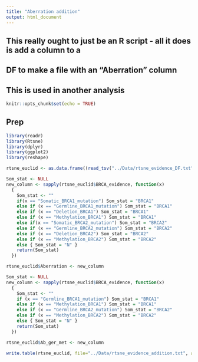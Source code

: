 ```yaml
---
title: "Aberration addition"
output: html_document
---
```


## This really ought to just be an R script - all it does is add a column to a 
##  DF to make a file with an "Aberration" column
##  This is used in another analysis

```r
knitr::opts_chunk$set(echo = TRUE)
```

## Prep

```r
library(readr)
library(Rtsne)
library(dplyr)
library(ggplot2)
library(reshape)
```

```r
rtsne_euclid <- as.data.frame((read_tsv("../Data/rtsne_evidence_DF.txt")))
```

```r
Som_stat <- NULL
new_column <- sapply(rtsne_euclid$BRCA_evidence, function(x)
  {
    Som_stat <- ""
    if(x == "Somatic_BRCA1_mutation") Som_stat = "BRCA1"
    else if (x == "Germline_BRCA1_mutation") Som_stat = "BRCA1"
    else if (x == "Deletion_BRCA1") Som_stat = "BRCA1"
    else if (x == "Methylation_BRCA1") Som_stat = "BRCA1"
    else if(x == "Somatic_BRCA2_mutation") Som_stat = "BRCA2"
    else if (x == "Germline_BRCA2_mutation") Som_stat = "BRCA2"
    else if (x == "Deletion_BRCA2") Som_stat = "BRCA2"
    else if (x == "Methylation_BRCA2") Som_stat = "BRCA2"
    else { Som_stat = "N" }
    return(Som_stat)
  })

rtsne_euclid$Aberration <- new_column
```

```r
Som_stat <- NULL
new_column <- sapply(rtsne_euclid$BRCA_evidence, function(x)
  {
    Som_stat <- ""
    if (x == "Germline_BRCA1_mutation") Som_stat = "BRCA1"
    else if (x == "Methylation_BRCA1") Som_stat = "BRCA1"
    else if (x == "Germline_BRCA2_mutation") Som_stat = "BRCA2"
    else if (x == "Methylation_BRCA2") Som_stat = "BRCA2"
    else { Som_stat = "N" }
    return(Som_stat)
  })

rtsne_euclid$Ab_ger_met <- new_column
```

```r
write.table(rtsne_euclid, file="../Data/rtsne_evidence_addition.txt", append= FALSE, quote=FALSE, sep="\t", row.names=FALSE)
```

